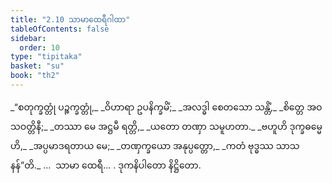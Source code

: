 ```yaml
---
title: "2.10 သာမာထေရီဂါထာ"
tableOfContents: false
sidebar:
  order: 10
type: "tipitaka"
basket: "su"
book: "th2"
---
```



<DynamicBreadcrumb />

<Division number="37" book="th2" e="ch" v="19" p="383">

<Paragraph number="66" type="verses" book="th2">
_“စတုက္ခတ္တုံ ပဉ္စက္ခတ္တုံ,_  
_ဝိဟာရာ ဥပနိက္ခမိံ;_  
_အလဒ္ဓါ စေတသော သန္တိံ,_  
_စိတ္တေ အဝသဝတ္တိနီ;_  
_တဿာ မေ အဋ္ဌမီ ရတ္တိ,_  
_ယတော တဏှာ သမူဟတာ._  

</Paragraph>

</Division>
<Division number="38" book="th2" e="ch" v="19" p="383">

<Paragraph number="67" type="verses" book="th2">
_ဗဟူဟိ ဒုက္ခဓမ္မေဟိ,_  
_အပ္ပမာဒရတာယ မေ;_  
_တဏှက္ခယော အနုပ္ပတ္တော,_  
_ကတံ ဗုဒ္ဓဿ သာသနန်”တိ._  


</Paragraph>
</Division>

<Paragraph number="68" type="center" book="th2">
…  သာမာ ထေရီ… .



</Paragraph>

<Paragraph number="69" type="center" book="th2">
ဒုကနိပါတော နိဋ္ဌိတော.
</Paragraph>